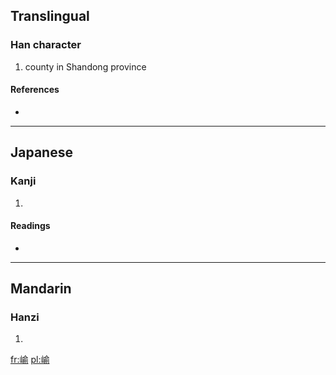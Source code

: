 ==Translingual==

===Han character===
{{Han char|rn=46|rad=山|as=09|sn=12|four=2872<sub>1</sub>|canj=山人一弓 (UOMN)}}

# county in Shandong province

====References====
* {{Han ref|kx=0315.200|dkj=08243|dj=0616.120|hdz=10787.200|uh=5D33|ud=23859|bh=D8E3|bd=55523}}

----

==Japanese==

===Kanji===
{{ja-kanji|grade=|rs=山09}}

# {{defn|lang=ja|sort=山09}}

====Readings====
* {{ja-readings|on=[[ゆ]] (yu)|kun=}}

----

==Mandarin==

===Hanzi===
{{cmn-hanzi|pin=[[yú]] ([[yu2]])|wg=yü<sup>2</sup>}}

# {{defn|lang=cmn|sort=山09}}

[[fr:崳]]
[[pl:崳]]